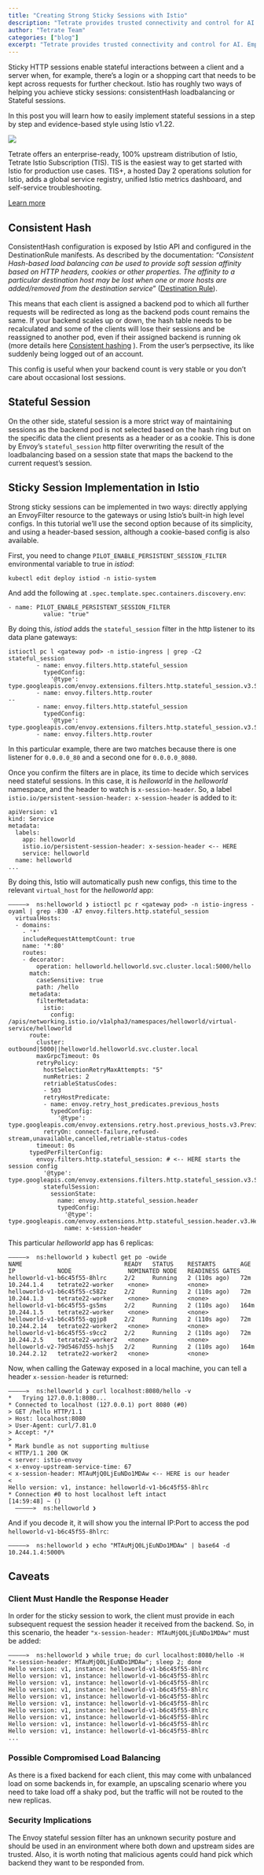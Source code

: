 ```yaml
---
title: "Creating Strong Sticky Sessions with Istio"
description: "Tetrate provides trusted connectivity and control for AI. Empower developers while safeguarding the business. Built atop the proven Envoy proxy & Envoy AI Gateway."
author: "Tetrate Team"
categories: ["blog"]
excerpt: "Tetrate provides trusted connectivity and control for AI. Empower developers while safeguarding the business. Built atop the proven Envoy proxy & Envoy AI Gateway."
---
```


Sticky HTTP sessions enable stateful interactions between a client and a server when, for example, there’s a login or a shopping cart that needs to be kept across requests for further checkout. Istio has roughly two ways of helping you achieve sticky sessions: consistentHash loadbalancing or Stateful sessions.

In this post you will learn how to easily implement stateful sessions in a step by step and evidence-based style using Istio v1.22.

![](/images/icons/inline-promo-icon.svg)

Tetrate offers an enterprise-ready, 100% upstream distribution of Istio, Tetrate Istio Subscription (TIS). TIS is the easiest way to get started with Istio for production use cases. TIS+, a hosted Day 2 operations solution for Istio, adds a global service registry, unified Istio metrics dashboard, and self-service troubleshooting.

[Learn more](/products/tetrate-istio-subscription)

## [](#consistent-hash)Consistent Hash

ConsistentHash configuration is exposed by Istio API and configured in the DestinationRule manifests. As described by the documentation: _“Consistent Hash-based load balancing can be used to provide soft session affinity based on HTTP headers, cookies or other properties. The affinity to a particular destination host may be lost when one or more hosts are added/removed from the destination service_” ([Destination Rule](https://istio.io/latest/docs/reference/config/networking/destination-rule/#LoadBalancerSettings-ConsistentHashLB)).

This means that each client is assigned a backend pod to which all further requests will be redirected as long as the backend pods count remains the same. If your backend scales up or down, the hash table needs to be recalculated and some of the clients will lose their sessions and be reassigned to another pod, even if their assigned backend is running ok (more details here [Consistent hashing](https://en.wikipedia.org/wiki/Consistent_hashing) ). From the user’s perpsective, its like suddenly being logged out of an account.

This config is useful when your backend count is very stable or you don’t care about occasional lost sessions.

## [](#stateful-session)Stateful Session

On the other side, stateful session is a more strict way of maintaining sessions as the backend pod is not selected based on the hash ring but on the specific data the client presents as a header or as a cookie. This is done by Envoy’s `stateful_session` http filter overwriting the result of the loadbalancing based on a session state that maps the backend to the current request’s session.

## [](#sticky-session-implementation-in-istio)Sticky Session Implementation in Istio

Strong sticky sessions can be implemented in two ways: directly applying an EnvoyFilter resource to the gateways or using Istio’s built-in high level configs. In this tutorial we’ll use the second option because of its simplicity, and using a header-based session, although a cookie-based config is also available.

First, you need to change `PILOT_ENABLE_PERSISTENT_SESSION_FILTER` environmental variable to true in _istiod_:

```
kubectl edit deploy istiod -n istio-system
```

And add the following at `.spec.template.spec.containers.discovery.env`:

```
- name: PILOT_ENABLE_PERSISTENT_SESSION_FILTER
          value: "true"
```

By doing this, _istiod_ adds the `stateful_session` filter in the http listener to its data plane gateways:

```
istioctl pc l <gateway pod> -n istio-ingress | grep -C2 stateful_session
        - name: envoy.filters.http.stateful_session
          typedConfig:
            '@type': type.googleapis.com/envoy.extensions.filters.http.stateful_session.v3.StatefulSession
        - name: envoy.filters.http.router
--
        - name: envoy.filters.http.stateful_session
          typedConfig:
            '@type': type.googleapis.com/envoy.extensions.filters.http.stateful_session.v3.StatefulSession
        - name: envoy.filters.http.router
```

In this particular example, there are two matches because there is one listener for `0.0.0.0_80` and a second one for `0.0.0.0_8080`.

Once you confirm the filters are in place, its time to decide which services need stateful sessions. In this case, it is _helloworld_ in the _helloworld_ namespace, and the header to watch is `x-session-header`. So, a label `istio.io/persistent-session-header: x-session-header` is added to it:

```
apiVersion: v1
kind: Service
metadata:
  labels:
    app: helloworld
    istio.io/persistent-session-header: x-session-header <-- HERE
    service: helloworld
  name: helloworld
...
```

By doing this, Istio will automatically push new configs, this time to the relevant `virtual_host` for the _helloworld_ app:

```
—————»  ns:helloworld ❯ istioctl pc r <gateway pod> -n istio-ingress -oyaml | grep -B30 -A7 envoy.filters.http.stateful_session
  virtualHosts:
  - domains:
    - '*'
    includeRequestAttemptCount: true
    name: '*:80'
    routes:
    - decorator:
        operation: helloworld.helloworld.svc.cluster.local:5000/hello
      match:
        caseSensitive: true
        path: /hello
      metadata:
        filterMetadata:
          istio:
            config: /apis/networking.istio.io/v1alpha3/namespaces/helloworld/virtual-service/helloworld
      route:
        cluster: outbound|5000||helloworld.helloworld.svc.cluster.local
        maxGrpcTimeout: 0s
        retryPolicy:
          hostSelectionRetryMaxAttempts: "5"
          numRetries: 2
          retriableStatusCodes:
          - 503
          retryHostPredicate:
          - name: envoy.retry_host_predicates.previous_hosts
            typedConfig:
              '@type': type.googleapis.com/envoy.extensions.retry.host.previous_hosts.v3.PreviousHostsPredicate
          retryOn: connect-failure,refused-stream,unavailable,cancelled,retriable-status-codes
        timeout: 0s
      typedPerFilterConfig:
        envoy.filters.http.stateful_session: # <-- HERE starts the session config
          '@type': type.googleapis.com/envoy.extensions.filters.http.stateful_session.v3.StatefulSessionPerRoute
          statefulSession:
            sessionState:
              name: envoy.http.stateful_session.header
              typedConfig:
                '@type': type.googleapis.com/envoy.extensions.http.stateful_session.header.v3.HeaderBasedSessionState
                name: x-session-header
```

This particular _helloworld_ app has 6 replicas:

```
—————»  ns:helloworld ❯ kubectl get po -owide
NAME                             READY   STATUS    RESTARTS       AGE    IP            NODE                NOMINATED NODE   READINESS GATES
helloworld-v1-b6c45f55-8hlrc     2/2     Running   2 (110s ago)   72m    10.244.1.4    tetrate22-worker    <none>           <none>
helloworld-v1-b6c45f55-c582z     2/2     Running   2 (110s ago)   72m    10.244.1.3    tetrate22-worker    <none>           <none>
helloworld-v1-b6c45f55-gs5ms     2/2     Running   2 (110s ago)   164m   10.244.1.5    tetrate22-worker    <none>           <none>
helloworld-v1-b6c45f55-qgjp8     2/2     Running   2 (110s ago)   72m    10.244.2.14   tetrate22-worker2   <none>           <none>
helloworld-v1-b6c45f55-s9cc2     2/2     Running   2 (110s ago)   72m    10.244.2.5    tetrate22-worker2   <none>           <none>
helloworld-v2-79d5467d55-hshj5   2/2     Running   2 (110s ago)   164m   10.244.2.12   tetrate22-worker2   <none>           <none>
```

Now, when calling the Gateway exposed in a local machine, you can tell a header `x-session-header` is returned:

```
—————»  ns:helloworld ❯ curl localhost:8080/hello -v
*   Trying 127.0.0.1:8080...
* Connected to localhost (127.0.0.1) port 8080 (#0)
> GET /hello HTTP/1.1
> Host: localhost:8080
> User-Agent: curl/7.81.0
> Accept: */*
>
* Mark bundle as not supporting multiuse
< HTTP/1.1 200 OK
< server: istio-envoy
< x-envoy-upstream-service-time: 67
< x-session-header: MTAuMjQ0LjEuNDo1MDAw <-- HERE is our header
<
Hello version: v1, instance: helloworld-v1-b6c45f55-8hlrc
* Connection #0 to host localhost left intact
[14:59:48] ~ ()
  —————»  ns:helloworld ❯
```

And if you decode it, it will show you the internal IP:Port to access the pod `helloworld-v1-b6c45f55-8hlrc`:

```
—————»  ns:helloworld ❯ echo "MTAuMjQ0LjEuNDo1MDAw" | base64 -d
10.244.1.4:5000%
```

## [](#caveats)Caveats

### [](#client-must-handle-the-response-header)Client Must Handle the Response Header

In order for the sticky session to work, the client must provide in each subsequent request the session header it received from the backend. So, in this scenario, the header `"x-session-header: MTAuMjQ0LjEuNDo1MDAw"` must be added:

```
—————»  ns:helloworld ❯ while true; do curl localhost:8080/hello -H "x-session-header: MTAuMjQ0LjEuNDo1MDAw"; sleep 2; done
Hello version: v1, instance: helloworld-v1-b6c45f55-8hlrc
Hello version: v1, instance: helloworld-v1-b6c45f55-8hlrc
Hello version: v1, instance: helloworld-v1-b6c45f55-8hlrc
Hello version: v1, instance: helloworld-v1-b6c45f55-8hlrc
Hello version: v1, instance: helloworld-v1-b6c45f55-8hlrc
Hello version: v1, instance: helloworld-v1-b6c45f55-8hlrc
Hello version: v1, instance: helloworld-v1-b6c45f55-8hlrc
Hello version: v1, instance: helloworld-v1-b6c45f55-8hlrc
Hello version: v1, instance: helloworld-v1-b6c45f55-8hlrc
Hello version: v1, instance: helloworld-v1-b6c45f55-8hlrc
...
```

### [](#possible-compromised-load-balancing)Possible Compromised Load Balancing

As there is a fixed backend for each client, this may come with unbalanced load on some backends in, for example, an upscaling scenario where you need to take load off a shaky pod, but the traffic will not be routed to the new replicas.

### [](#security-implications)Security Implications

The Envoy stateful session filter has an unknown security posture and should be used in an environment where both down and upstream sides are trusted. Also, it is worth noting that malicious agents could hand pick which backend they want to be responded from.